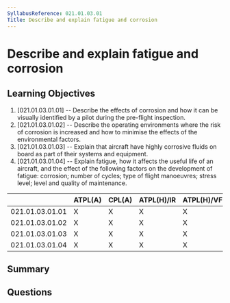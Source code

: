 ```yaml
---
SyllabusReference: 021.01.03.01
Title: Describe and explain fatigue and corrosion
---
```


# Describe and explain fatigue and corrosion

## Learning Objectives

1. [021.01.03.01.01] -- Describe the effects of corrosion and how it can be
   visually identified by a pilot during the pre-flight inspection.
2. [021.01.03.01.02] -- Describe the operating environments where the risk of
   corrosion is increased and how to minimise the effects of the environmental
   factors.
3. [021.01.03.01.03] -- Explain that aircraft have highly corrosive fluids on
   board as part of their systems and equipment.
4. [021.01.03.01.04] -- Explain fatigue, how it affects the useful life of an
   aircraft, and the effect of the following factors on the development of
   fatigue: corrosion; number of cycles; type of flight manoeuvres; stress
   level; level and quality of maintenance.

|                 | ATPL(A) | CPL(A) | ATPL(H)/IR | ATPL(H)/VFR | CPL(H) | IR  | CBIR(A) |
| --------------- | ------- | ------ | ---------- | ----------- | ------ | --- | ------- |
| 021.01.03.01.01 | X       | X      | X          | X           | X      |     |         |
| 021.01.03.01.02 | X       | X      | X          | X           | X      |     |         |
| 021.01.03.01.03 | X       | X      | X          | X           | X      |     |         |
| 021.01.03.01.04 | X       | X      | X          | X           | X      |     |         |

## Summary

## Questions

